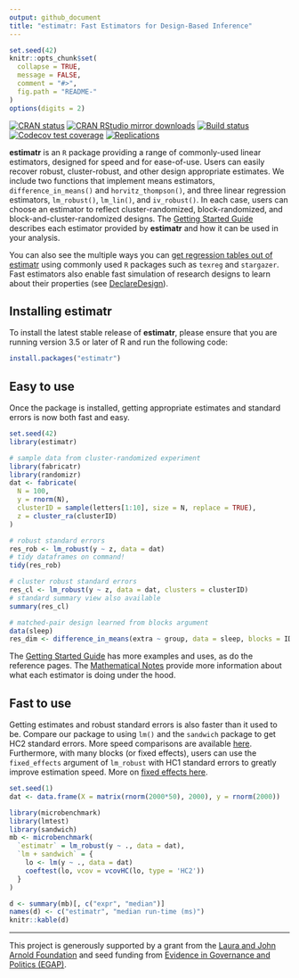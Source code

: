 ```yaml
---
output: github_document
title: "estimatr: Fast Estimators for Design-Based Inference"
---
```


<!-- README.md is generated from README.Rmd. Please edit that file -->

```r
set.seed(42)
knitr::opts_chunk$set(
  collapse = TRUE,
  message = FALSE,
  comment = "#>",
  fig.path = "README-"  
)
options(digits = 2)
```

[![CRAN status](https://www.r-pkg.org/badges/version/estimatr)](https://cran.r-project.org/package=estimatr)
[![CRAN RStudio mirror downloads](https://cranlogs.r-pkg.org/badges/grand-total/estimatr?color=green)](https://r-pkg.org/pkg/estimatr)
[![Build status](https://github.com/DeclareDesign/estimatr/actions/workflows/R-CMD-check.yaml/badge.svg)](https://github.com/DeclareDesign/estimatr/actions/workflows/R-CMD-check.yaml)
[![Codecov test coverage](https://codecov.io/gh/DeclareDesign/estimatr/graph/badge.svg)](https://app.codecov.io/gh/DeclareDesign/estimatr)
[![Replications](https://softwarecite.com/badge/estimatr)](https://softwarecite.com/package/estimatr)

**estimatr** is an `R` package providing a range of commonly-used linear estimators, designed for speed and for ease-of-use. Users can easily recover robust, cluster-robust, and other design appropriate estimates. We include two functions that implement means estimators, `difference_in_means()` and `horvitz_thompson()`, and three linear regression estimators, `lm_robust()`, `lm_lin()`, and `iv_robust()`. In each case, users can choose an estimator to reflect cluster-randomized, block-randomized, and block-and-cluster-randomized designs. The [Getting Started Guide](https://declaredesign.org/r/estimatr/articles/getting-started.html) describes each estimator provided by **estimatr** and how it can be used in your analysis.

You can also see the multiple ways you can [get regression tables out of estimatr](https://declaredesign.org/r/estimatr/articles/regression-tables.html) using commonly used `R` packages such as `texreg` and `stargazer`. Fast estimators also enable fast simulation of research designs to learn about their properties (see [DeclareDesign](https://declaredesign.org)).

## Installing estimatr

To install the latest stable release of **estimatr**, please ensure that you are running version 3.5 or later of R and run the following code:

```r
install.packages("estimatr")
```

## Easy to use

Once the package is installed, getting appropriate estimates and standard errors is now both fast and easy.

```r
set.seed(42)
library(estimatr)

# sample data from cluster-randomized experiment
library(fabricatr)
library(randomizr)
dat <- fabricate(
  N = 100,
  y = rnorm(N),
  clusterID = sample(letters[1:10], size = N, replace = TRUE),
  z = cluster_ra(clusterID)
)

# robust standard errors
res_rob <- lm_robust(y ~ z, data = dat)
# tidy dataframes on command!
tidy(res_rob)

# cluster robust standard errors
res_cl <- lm_robust(y ~ z, data = dat, clusters = clusterID)
# standard summary view also available
summary(res_cl)

# matched-pair design learned from blocks argument
data(sleep)
res_dim <- difference_in_means(extra ~ group, data = sleep, blocks = ID)
```

The [Getting Started Guide](/r/estimatr/articles/getting-started.html) has more examples and uses, as do the reference pages. The [Mathematical Notes](/r/estimatr/articles/mathematical-notes.html) provide more information about what each estimator is doing under the hood.

## Fast to use

Getting estimates and robust standard errors is also faster than it used to be. Compare our package to using `lm()` and the `sandwich` package to get HC2 standard errors. More speed comparisons are available [here](https://declaredesign.org/r/estimatr/articles/benchmarking-estimatr.html). Furthermore, with many blocks (or fixed effects), users can use the `fixed_effects` argument of `lm_robust` with HC1 standard errors to greatly improve estimation speed. More on [fixed effects here](https://declaredesign.org/r/estimatr/articles/absorbing-fixed-effects.html).

```r
set.seed(1)
dat <- data.frame(X = matrix(rnorm(2000*50), 2000), y = rnorm(2000))

library(microbenchmark)
library(lmtest)
library(sandwich)
mb <- microbenchmark(
  `estimatr` = lm_robust(y ~ ., data = dat),
  `lm + sandwich` = {
    lo <- lm(y ~ ., data = dat)
    coeftest(lo, vcov = vcovHC(lo, type = 'HC2'))
  }
)
```
```r
d <- summary(mb)[, c("expr", "median")]
names(d) <- c("estimatr", "median run-time (ms)")
knitr::kable(d)
```

---

This project is generously supported by a grant from the [Laura and John Arnold Foundation](http://www.arnoldfoundation.org) and seed funding from [Evidence in Governance and Politics (EGAP)](http://egap.org).
